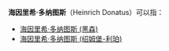 '''海因里希·多纳图斯'''（Heinrich Donatus）可以指：
* [[海因里希·多纳图斯_(黑森)|海因里希·多纳图斯 (黑森)]]
* [[海因里希·多纳图斯_(绍姆堡-利珀)|海因里希·多纳图斯 (绍姆堡-利珀)]]

{{Disambiguation|H|Cat=八字以上人名译名消歧义}}